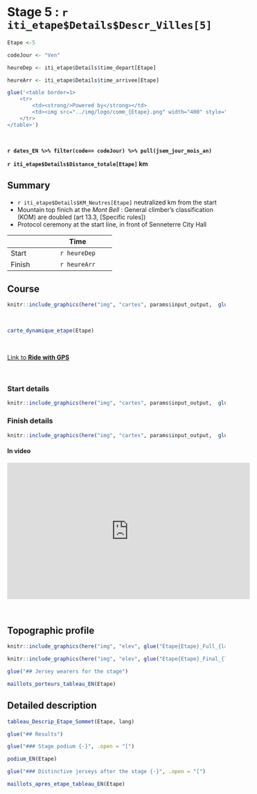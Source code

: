 <!-- Besoin de changer le # de la ville du titre et la variable Etape et codeJour -->

<!-- Version anglaise  -- SANS circuit d'arrivée   -->

# Stage 5 : `r iti_etape$Details$Descr_Villes[5]`

```r
Etape <-5

codeJour <- "Ven"

heureDep <- iti_etape$Details$time_depart[Etape]

heureArr <- iti_etape$Details$time_arrivee[Etape]

```

```r

glue('<table border=1>
    <tr>
        <td><strong/>Powered by</strong></td>
        <td><img src="../img/logo/comm_{Etape}.png" width="400" style="float:right"></td>
    </tr>
</table>')
```

<br/>

**`r dates_EN %>% filter(code== codeJour) %>% pull(jsem_jour_mois_an)`** 

 **`r iti_etape$Details$Distance_totale[Etape]` km**


## Summary

- `r iti_etape$Details$KM_Neutres[Etape]` neutralized km from the start   
- Mountain top finich at the *Mont Bell* : General climber’s classification (KOM) are doubled (art 13.3, [Specific rules])
- Protocol ceremony at the start line, in front of Senneterre City Hall


----------------------------------------------------
                                              Time
----------------- ----------------------------------
Start                                  `r heureDep`

Finish                                 `r heureArr`
----------------------------------------------------

## Course

```r

knitr::include_graphics(here("img", "cartes", params$input_output,  glue("Etape{Etape}_Full.png")))

```

<br/>

```r

carte_dynamique_etape(Etape)

```


<br/>


<a href="`r iti_etape$Details$Liens[Etape]`" target="blank">Link to <strong>Ride with GPS</strong></a>

<br/>

### Start details


```r

knitr::include_graphics(here("img", "cartes", params$input_output,  glue("Etape{Etape}_Dep.png")))

```

### Finish details

```r

knitr::include_graphics(here("img", "cartes", params$input_output,  glue("Etape{Etape}_Arr.png")))

```

#### In video {-}

<iframe width="560" height="315" src="https://www.youtube.com/embed/Z7yGlUB9rwk" title="YouTube video player" frameborder="0" allow="accelerometer; autoplay; clipboard-write; encrypted-media; gyroscope; picture-in-picture; web-share" allowfullscreen></iframe>

<br/>

## Topographic profile

```r

knitr::include_graphics(here("img", "elev", glue("Etape{Etape}_Full_{lang}.png")))

```

```r

knitr::include_graphics(here("img", "elev", glue("Etape{Etape}_Final_{lang}.png")))

```

<!-- impression des porteurs de maillots si existent  -->

```r

glue("## Jersey wearers for the stage")
```


```r

maillots_porteurs_tableau_EN(Etape)

```

<!-- fin porteur maillots -->

## Detailed description

```r


tableau_Descrip_Etape_Sommet(Etape, lang)

```

<!-- impression des résultats si existent  -->

```r

glue("## Results")
```


```r

glue("### Stage podium {-}", .open = "[")
```


```r

podium_EN(Etape)

```



```r

glue("### Distinctive jerseys after the stage {-}", .open = "[")
```

```r

maillots_apres_etape_tableau_EN(Etape)

```


